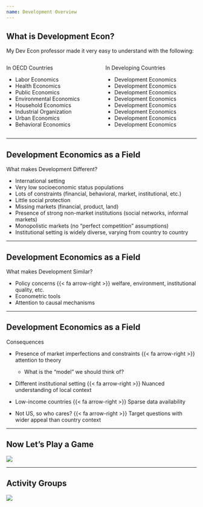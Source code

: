 ```yaml
---
name: Development Overview
---
```


## What is Development Econ?

My Dev Econ professor made it very easy to understand with the following:

:::: {.fragment}

:::: {.columns}

::: {.column width="50%" .align-center}
[In OECD Countries]{.hii}

- Labor Economics
- Health Economics
- Public Economics
- Environmental Economics
- Household Economics
- Industrial Organization
- Urban Economics
- Behavioral Economics
:::

::: {.column width="50%" .align-center}
[In Developing Countries]{.hp}

- Development Economics
- Development Economics
- Development Economics
- Development Economics
- Development Economics
- Development Economics
- Development Economics
- Development Economics
:::

::::

::::

---

## Development Economics as a Field

[What makes Development Different?]{.hi}

::: {.incremental}
- International setting
- Very low socioeconomic status populations
- Lots of constraints (financial, behavioral, market, institutional, etc.)
- Little social protection
- Missing markets (financial, product, land)
- Presence of strong non-market institutions (social networks, informal markets)
- Monopolistic markets (no "perfect competition" assumptions)
- Institutional setting is widely diverse, varying from country to country
:::

---

## Development Economics as a Field

[What makes Development Similar?]{.hi}

::: {.fragment}
- Policy concerns {{< fa arrow-right >}} welfare, environment, institutional quality, etc.
- Econometric tools 
- Attention to causal mechanisms
:::

---

## Development Economics as a Field

[Consequences]{.hi}

- Presence of market imperfections and constraints {{< fa arrow-right >}} [attention to theory]{.h} 
    - What is the "model" we should think of?

- Different institutional setting {{< fa arrow-right >}} Nuanced understanding of local context

- Low-income countries {{< fa arrow-right >}} Sparse data availability

- Not US, so who cares? {{< fa arrow-right >}} Target questions with wider appeal than country context 

---

## Now Let's Play a Game

![](images/saw-puppet.webp){fig-align="center"}

---

## Activity Groups

![](images/Activity-Groups.png){fig-align="center"}